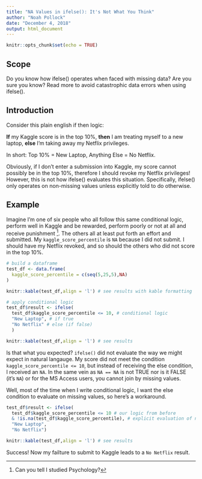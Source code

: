```yaml
---
title: "NA Values in ifelse(): It's Not What You Think"
author: "Noah Pollock"
date: "December 4, 2018"
output: html_document
---
```


```r
knitr::opts_chunk$set(echo = TRUE)
```

## Scope
Do you know how ifelse() operates when faced with missing data? Are you sure you know? Read more to avoid catastrophic data errors when using ifelse().

## Introduction
Consider this plain english if then logic: 

**If** my Kaggle score is in the top 10%, **then** I am treating myself to a new laptop, **else** I'm taking away my Netflix privileges.

In short: Top 10% = New Laptop, Anything Else = No Netflix.

Obviously, if I don't enter a submission into Kaggle, my score cannot possibly be in the top 10%, therefore I should revoke my Netflix privileges! However, this is not how ifelse() evaluates this situation. Specifically, ifelse() only operates on non-missing values unless explicitly told to do otherwise.

## Example
Imagine I'm one of six people who all follow this same conditional logic, perform well in Kaggle and be rewarded, perform poorly or not at all and receive punishment [^1]. The others all at least put forth an effort and submitted. My `kaggle_score_percentile` is `NA` because I did not submit. I should have my Netflix revoked, and so should the others who did not score in the top 10%.

[^1]: Can you tell I studied Psychology?


```r
# build a dataframe
test_df <- data.frame(
  kaggle_score_percentile = c(seq(5,25,5),NA)
)

knitr::kable(test_df,align = 'l') # see results with kable formatting

# apply conditional logic
test_df$result <- ifelse(
  test_df$kaggle_score_percentile <= 10, # conditional logic
  "New Laptop", # if true
  "No Netflix" # else (if false)
  ) 

knitr::kable(test_df,align = 'l') # see results

```

Is that what you expected? `ifelse()` did not evaluate the way we might expect in natural langauge. My score did not meet the condition `kaggle_score_percentile <= 10`, but instead of receiving the else condition, I received an `NA`. In the same vein as `NA == NA` is not TRUE nor is it FALSE (it's `NA`) or for the MS Access users, you cannot join by missing values. 

Well, most of the time when I write conditional logic, I want the else condition to evaluate on missing values, so here's a workaround.

```r

test_df$result <- ifelse(
  test_df$kaggle_score_percentile <= 10 # our logic from before
  & !is.na(test_df$kaggle_score_percentile), # explicit evaluation of na values
  "New Laptop",
  "No Netflix")

knitr::kable(test_df,align = 'l') # see results

```

Success! Now my failture to submit to Kaggle leads to a `No Netflix` result.